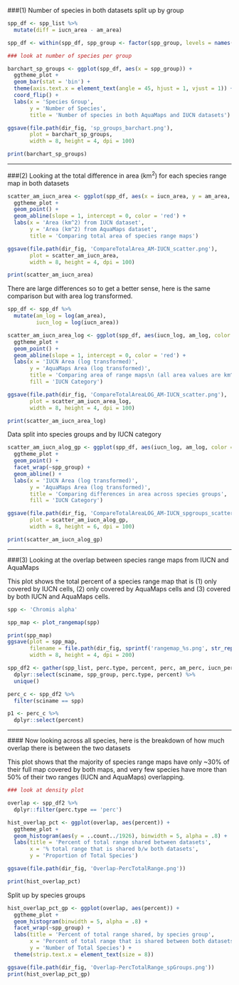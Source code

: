 ###(1) Number of species in both datasets split up by group

``` r
spp_df <- spp_list %>%
  mutate(diff = iucn_area - am_area)

spp_df <- within(spp_df, spp_group <- factor(spp_group, levels = names(sort(table(spp_group), increasing = TRUE))))

```

```r

### look at number of species per group

barchart_sp_groups <- ggplot(spp_df, aes(x = spp_group)) +
  ggtheme_plot + 
  geom_bar(stat = 'bin') +
  theme(axis.text.x = element_text(angle = 45, hjust = 1, vjust = 1)) + 
  coord_flip() +
  labs(x = 'Species Group', 
       y = 'Number of Species', 
       title = 'Number of species in both AquaMaps and IUCN datasets')

ggsave(file.path(dir_fig, 'sp_groups_barchart.png'), 
       plot = barchart_sp_groups, 
       width = 8, height = 4, dpi = 100)

print(barchart_sp_groups)

```

***  
  
###(2) Looking at the total difference in area (km^2^) for each species range map in both datasets

```r

scatter_am_iucn_area <- ggplot(spp_df, aes(x = iucn_area, y = am_area, color = iucn_category)) + 
  ggtheme_plot + 
  geom_point() + 
  geom_abline(slope = 1, intercept = 0, color = 'red') +
  labs(x = 'Area (km^2) from IUCN dataset', 
       y = 'Area (km^2) from AquaMaps dataset', 
       title = 'Comparing total area of species range maps')

ggsave(file.path(dir_fig, 'CompareTotalArea_AM-IUCN_scatter.png'), 
       plot = scatter_am_iucn_area, 
       width = 8, height = 4, dpi = 100)

print(scatter_am_iucn_area)
```


There are large differences so to get a better sense, here is the same comparison but with area log transformed.
``` r

spp_df <- spp_df %>%
  mutate(am_log = log(am_area),
         iucn_log = log(iucn_area))

scatter_am_iucn_area_log <- ggplot(spp_df, aes(iucn_log, am_log, color = iucn_category)) + 
  ggtheme_plot + 
  geom_point() + 
  geom_abline(slope = 1, intercept = 0, color = 'red') +
  labs(x = 'IUCN Area (log transformed)', 
       y = 'AquaMaps Area (log transformed)',
       title = 'Comparing area of range maps\n (all area values are km^2 log transformed)', 
       fill = 'IUCN Category')

ggsave(file.path(dir_fig, 'CompareTotalAreaLOG_AM-IUCN_scatter.png'), 
       plot = scatter_am_iucn_area_log, 
       width = 8, height = 4, dpi = 100)

print(scatter_am_iucn_area_log)
```

Data split into species groups and by IUCN category
```r

scatter_am_iucn_alog_gp <- ggplot(spp_df, aes(iucn_log, am_log, color = iucn_category)) + 
  ggtheme_plot + 
  geom_point() +
  facet_wrap(~spp_group) + 
  geom_abline() + 
  labs(x = 'IUCN Area (log transformed)', 
       y = 'AquaMaps Area (log transformed)',
       title = 'Comparing differences in area across species groups', 
       fill = 'IUCN Category')

ggsave(file.path(dir_fig, 'CompareTotalAreaLOG_AM-IUCN_spgroups_scatter.png'), 
       plot = scatter_am_iucn_alog_gp, 
       width = 8, height = 6, dpi = 100)

print(scatter_am_iucn_alog_gp)
```
***  
  
  ###(3) Looking at the overlap between species range maps from IUCN and AquaMaps  
  
  This plot shows the total percent of a species range map that is (1) only covered by IUCN cells, (2) only covered by AquaMaps cells and (3) covered by both IUCN and AquaMaps cells. 

<!--
####How this breaks down between AquaMaps and IUCN

Here is an example of a single species, the yellow speckled chromis (*Chromis alpha*)  
-->

```r

spp <- 'Chromis alpha'

spp_map <- plot_rangemap(spp)

print(spp_map)
ggsave(plot = spp_map,
       filename = file.path(dir_fig, sprintf('rangemap_%s.png', str_replace(tolower(spp), ' ', '_'))),
       width = 8, height = 4, dpi = 200)
```


```r

spp_df2 <- gather(spp_list, perc.type, percent, perc, am_perc, iucn_perc) %>%
  dplyr::select(sciname, spp_group, perc.type, percent) %>%
  unique()

perc_c <- spp_df2 %>%
  filter(sciname == spp)

p1 <- perc_c %>% 
  dplyr::select(percent)


```

<!--
For `r spp`, `r round(pi[1], 2)`% of the total area is covered by both IUCN and AquaMaps, `r round(p1[2, ], 2)`% is covered just by AquaMaps and `r round(p1[3, ], 2)`% is covered just by IUCN.
-->

***  
  
  #### Now looking across all species, here is the breakdown of how much overlap there is between the two datasets  
  
  This plot shows that the majority of species range maps have only ~30% of their full map covered by both maps, and very few species have more than 50% of their two ranges (IUCN and AquaMaps) overlapping. 


```r

### look at density plot

overlap <- spp_df2 %>%
  dplyr::filter(perc.type == 'perc')

hist_overlap_pct <- ggplot(overlap, aes(percent)) +
  ggtheme_plot + 
  geom_histogram(aes(y = ..count../1926), binwidth = 5, alpha = .8) +
  labs(title = 'Percent of total range shared between datasets',
       x = '% total range that is shared b/w both datasets', 
       y = 'Proportion of Total Species')

ggsave(file.path(dir_fig, 'Overlap-PercTotalRange.png'))

print(hist_overlap_pct)
```



Split up by species groups

```r

hist_overlap_pct_gp <- ggplot(overlap, aes(percent)) + 
  ggtheme_plot + 
  geom_histogram(binwidth = 5, alpha = .8) +
  facet_wrap(~spp_group) +
  labs(title = 'Percent of total range shared, by species group',
       x = 'Percent of total range that is shared between both datasets', 
       y = 'Number of Total Species') + 
  theme(strip.text.x = element_text(size = 8))

ggsave(file.path(dir_fig, 'Overlap-PercTotalRange_spGroups.png'))
print(hist_overlap_pct_gp)

```
